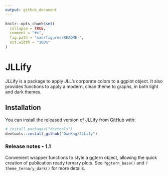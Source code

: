 ```yaml
---
output: github_document
---
```


<!-- README.md is generated from README.Rmd. Please edit that file -->

```r
knitr::opts_chunk$set(
  collapse = TRUE,
  comment = "#>",
  fig.path = "man/figures/README-",
  out.width = "100%"
)
```
# JLLify

JLLify is a package to apply JLL's corporate colors to a ggplot object. It also provides functions to apply a modern, clean theme to graphs, in both light and dark themes.  

## Installation

You can install the released version of JLLify from [GitHub](https://github.com/) with:

``` r
# install.packages("devtools")
devtools::install_github("OwnKng/JLLify")
```

### Release notes - 1.1

Convenient wrapper functions to style a ggtern object, allowing the quick creation of publication ready ternary plots. See ```  ?ggtern_base() ``` and ```  ?theme_ternary_dark() ``` for more details. 


